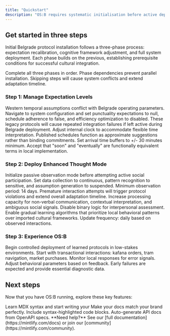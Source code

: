 ```yaml
---
title: "Quickstart"
description: "OS:B requires systematic initialisation before active deployment. This guide provides essential configuration steps for baseline cultural integration. Complete all three steps sequentially to establish minimal operational parameters."
---
```


## Get started in three steps

Initial Belgrade protocol installation follows a three-phase process: expectation recalibration, cognitive framework adjustment, and full system deployment. Each phase builds on the previous, establishing prerequisite conditions for successful cultural integration.

<Tip>
  Complete all three phases in order. Phase dependencies prevent parallel installation. Skipping steps will cause system conflicts and extend adaptation timeline.
</Tip>

### Step 1: Manage Expectation Levels

<AccordionGroup>
  <Accordion title="Disable Western Efficiency Protocols" icon="align-slash" iconType="regular">
    Western temporal assumptions conflict with Belgrade operating parameters. Navigate to system configuration and set punctuality expectations to null, schedule adherence to false, and efficiency optimization to disabled. These legacy protocols will cause repeated integration failures if left active during Belgrade deployment.
  </Accordion>
  <Accordion title="Recalibrate Temporal Parameters" icon="rectangle-terminal">
    Adjust internal clock to accommodate flexible time interpretation. Published schedules function as approximate suggestions rather than binding commitments. Set arrival time buffers to +/- 30 minutes minimum. Accept that "soon" and "eventually" are functionally equivalent terms in local implementation.
  </Accordion>
</AccordionGroup>

### Step 2: Deploy Enhanced Thought Mode

<AccordionGroup>
  <Accordion title="Activate Observation Protocols" icon="chart-network" iconType="regular">
    Initialize passive observation mode before attempting active social participation. Set data collection to continuous, pattern recognition to sensitive, and assumption generation to suspended. Minimum observation period: 14 days. Premature interaction attempts will trigger protocol violations and extend overall adaptation timeline.
  </Accordion>
  <Accordion title="Configure Cultural Sensitivity Settings" icon="glass" iconType="regular">
    Increase processing capacity for non-verbal communication, contextual interpretation, and ambiguous social signals. Disable binary logic for interpersonal assessment. Enable gradual learning algorithms that prioritize local behavioral patterns over imported cultural frameworks. Update frequency: daily based on observed interactions.
  </Accordion>
</AccordionGroup>

### Step 3: Experience OS:B

<Accordion title="Initiate First Contact Protocols" icon="rocket">
  Begin controlled deployment of learned protocols in low-stakes environments. Start with transactional interactions: kafana orders, tram navigation, market purchases. Monitor local responses for error signals. Adjust behavioral parameters based on feedback. Early failures are expected and provide essential diagnostic data.
</Accordion>

## Next steps

Now that you have OS:B running, explore these key features:

<CardGroup cols={2}>
  <Card title="Core Functions" icon="pen-to-square" href="/essentials/markdown">
    Learn MDX syntax and start writing your
  </Card>
  <Card title="User Interface" icon="palette" href="/essentials/settings">
    Make your docs match your brand perfectly.
  </Card>
  <Card title="Dialogue" icon="square-code" href="/essentials/code">
    Include syntax-highlighted code blocks.
  </Card>
  <Card title="Contribute" icon="code" href="/api-reference/introduction">
    Auto-generate API docs from OpenAPI specs.
  </Card>
</CardGroup>

<Note>
  **Need help?** See our [full documentation](https://mintlify.com/docs) or join our [community](https://mintlify.com/community).
</Note>